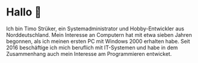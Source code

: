 # Hallo 👋

Ich bin Timo Strüker, ein Systemadministrator und Hobby-Entwickler aus Norddeutschland. Mein Interesse an Computern hat mit etwa sieben Jahren begonnen, als ich meinen ersten PC mit Windows 2000 erhalten habe. Seit 2016 beschäftige ich mich beruflich mit IT-Systemen und habe in dem Zusammenhang auch mein Interesse am Programmieren entwicket.
